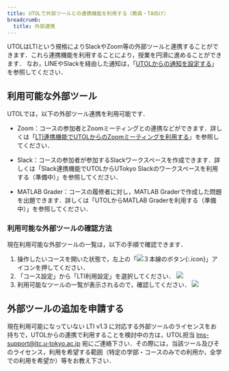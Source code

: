 ```yaml
---
title: UTOLで外部ツールとの連携機能を利用する（教員・TA向け）
breadcrumb:
  title: 外部連携
---
```


UTOLはLTIという規格によりSlackやZoom等の外部ツールと連携することができます．これら連携機能を利用することにより，授業を円滑に進めることができます．
なお，LINEやSlackを経由した通知は，「[UTOLからの通知を設定する](../../notification/)」を参照してください．

## 利用可能な外部ツール
UTOLでは，以下の外部ツール連携を利用可能です．
- Zoom：コースの参加者とZoomミーティングとの連携などができます．詳しくは「[LTI連携機能でUTOLからのZoomミーティングを利用する](./zoom/)」を参照してください．

- Slack：コースの参加者が参加するSlackワークスペースを作成できます．詳しくは「Slack連携機能でUTOLからUTokyo Slackのワークスペースを利用する（準備中）」を参照してください．

- MATLAB Grader：コースの履修者に対し，MATLAB Graderで作成した問題を出題できます．詳しくは「UTOLからMATLAB Graderを利用する（準備中）」を参照してください．

### 利用可能な外部ツールの確認方法
現在利用可能な外部ツールの一覧は，以下の手順で確認できます．
1. 操作したいコースを開いた状態で，左上の「![３本線のボタン](../../_icons/hamburger.png){:.icon}」アイコンを押してください．
2. 「コース設定」から「LTI利用設定」を選択してください．
![](utol_lti_setting_1.png)
3. 利用可能なツールの一覧が表示されるので，確認してください．
![](utol_lti_setting_2.png)

## 外部ツールの追加を申請する
現在利用可能になっていない LTI v1.3 に対応する外部ツールのライセンスをお持ちで，UTOLからの連携で利用することを検討中の方は，UTOL担当 lms-support@itc.u-tokyo.ac.jp 宛にご連絡下さい．その際には，当該ツール及びそのライセンス，利用を希望する範囲（特定の学部・コースのみでの利用か，全学での利用を希望か）等をお教え下さい．

